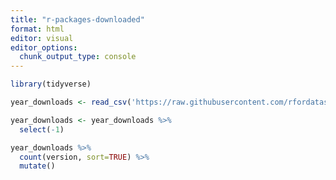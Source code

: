 ```yaml
---
title: "r-packages-downloaded"
format: html
editor: visual
editor_options: 
  chunk_output_type: console
---
```


```r
library(tidyverse)
```

```r
year_downloads <- read_csv('https://raw.githubusercontent.com/rfordatascience/tidytuesday/master/data/2018/2018-10-30/r_downloads_year.csv')
```

```r
year_downloads <- year_downloads %>% 
  select(-1)
```

```r
year_downloads %>% 
  count(version, sort=TRUE) %>% 
  mutate()
```
